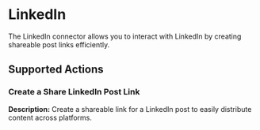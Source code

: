 # LinkedIn

The LinkedIn connector allows you to interact with LinkedIn by creating shareable post links efficiently.

## Supported Actions

### Create a Share LinkedIn Post Link

**Description:** Create a shareable link for a LinkedIn post to easily distribute content across platforms.
